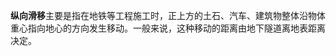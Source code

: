 {{Expand |time=2009-01-28T09:48:59+00:00 }}<!-- 本调用由 {{subst:Expand/auto}} 自动产生。 -->
'''纵向滑移'''主要是指在地铁等工程施工时，正上方的土石、汽车、建筑物整体沿物体重心指向地心的方向发生移动。一般来说，这种移动的距离由地下隧道离地表距离决定。
{{Arch-stub}}